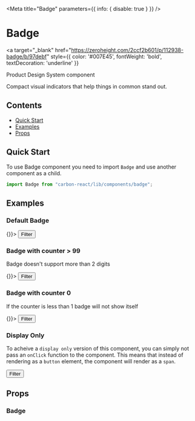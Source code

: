 

<Meta title="Badge" parameters={{ info: { disable: true } }} />

# Badge

<a
  target="_blank"
  href="https://zeroheight.com/2ccf2b601/p/112938-badge/b/97debf"
  style={{ color: '#007E45', fontWeight: 'bold', textDecoration: 'underline' }}
>
  Product Design System component 
</a>

Compact visual indicators that help things in common stand out.

## Contents

- [Quick Start](#quick-start)
- [Examples](#examples)
- [Props](#props)

## Quick Start

To use Badge component you need to import `Badge` and use another component as a child.

```javascript
import Badge from "carbon-react/lib/components/badge";
```

## Examples

### Default Badge

<Canvas>
  <Story name="default">
    <Box margin="40px">
      <Badge counter={9} onClick={()=>{}}>
        <Button style={{ marginRight: 0 }} buttonType="tertiary">
          Filter
        </Button>
      </Badge>
    </Box>
  </Story>
</Canvas>

### Badge with counter > 99

Badge doesn't support more than 2 digits

<Canvas>
  <Story name="with 3 digits">
    <Box margin="40px">
      <Badge counter={130} onClick={()=>{}}>
        <Button style={{ marginRight: 0 }} buttonType="tertiary">
          Filter
        </Button>
      </Badge>
    </Box>
  </Story>
</Canvas>

### Badge with counter 0

If the counter is less than 1 badge will not show itself

<Canvas>
  <Story name="with counter 0">
    <Box margin="40px">
      <Badge counter={0} onClick={()=>{}}>
        <Button buttonType="tertiary">Filter</Button>
      </Badge>
    </Box>
  </Story>
</Canvas>

### Display Only

To acheive a `display only` version of this component, you can simply not pass an `onClick` function to the component. This means that instead of rendering as a `button` element, 
the component will render as a `span`.

<Canvas>
  <Story name="display only">
    <Box margin="40px">
      <Badge counter={9} aria-label="The counter is currently displaying 9">
        <Button style={{ marginRight: 0 }} buttonType="tertiary">
          Filter
        </Button>
      </Badge>
    </Box>
  </Story>
</Canvas>

## Props

### Badge

<ArgsTable of={Badge} />
